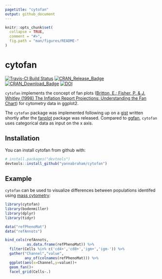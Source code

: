 ```yaml
---
pagetitle: "cytofan"
output: github_document
---
```


<!-- README.md is generated from README.Rmd. Please edit that file -->

```r
knitr::opts_chunk$set(
  collapse = TRUE,
  comment = "#>",
  fig.path = "man/figures/README-"
)
```

# cytofan

[![Travis-CI Build Status](https://travis-ci.org/yannabraham/cytofan.svg?branch=master)](https://travis-ci.org/yannabraham/cytofan)
[![CRAN_Release_Badge](http://www.r-pkg.org/badges/version-ago/cytofan)](https://CRAN.R-project.org/package=cytofan)
[![CRAN_Download_Badge](http://cranlogs.r-pkg.org/badges/cytofan)](https://CRAN.R-project.org/package=cytofan)
[![DOI](https://zenodo.org/badge/DOI/10.5281/zenodo.3557320.svg)](https://doi.org/10.5281/zenodo.3557320)

`cytofan` implements the concept of fan plots ([Britton, E.; Fisher, P. & J. Whitley (1998) The Inflation Report Projections: Understanding the Fan Chart](https://www.bankofengland.co.uk/quarterly-bulletin/1998/q1/the-inflation-report-projections-understanding-the-fan-chart)) for cytometry data in ggplot2.

The `cytofan` package was implemented following up on a [gist](https://gist.github.com/yannabraham/6f8474ab32e8eec63c2e) written shortly after the [fanplot](https://cran.r-project.org/web/packages/fanplot/index.html) package was released. Compared to [ggfan](https://cran.r-project.org/web/packages/ggfan/index.html), `cytofan` uses categorical data as input on the x axis.

## Installation

You can install cytofan from github with:

```r
# install.packages("devtools")
devtools::install_github("yannabraham/cytofan")
```

## Example

`cytofan` can be used to visualize differences between populations identifed using [mass cytometry](http://www.nature.com/nbt/journal/v30/n9/full/nbt.2317.html):

```r
library(cytofan)
library(bodenmiller)
library(dplyr)
library(tidyr)

data("refPhenoMat")
data("refAnnots")

bind_cols(refAnnots,
          as.data.frame(refPhenoMat)) %>%
  filter(Cells %in% c('cd4+','cd8+','igm+','igm-')) %>%
  gather("Channel","value",
         any_of(colnames(refPhenoMat))) %>%
  ggplot(aes(x=Channel,y=value))+
  geom_fan()+
  facet_grid(Cells~.)
```

